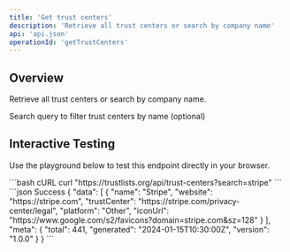 ```yaml
---
title: 'Get trust centers'
description: 'Retrieve all trust centers or search by company name'
api: 'api.json'
operationId: 'getTrustCenters'
---
```


## Overview

Retrieve all trust centers or search by company name.

<ParamField query="search" type="string">
  Search query to filter trust centers by name (optional)
</ParamField>

## Interactive Testing

Use the playground below to test this endpoint directly in your browser.

<RequestExample>
```bash cURL
curl "https://trustlists.org/api/trust-centers?search=stripe"
```
</RequestExample>

<ResponseExample>
```json Success
{
  "data": [
    {
      "name": "Stripe",
      "website": "https://stripe.com",
      "trustCenter": "https://stripe.com/privacy-center/legal",
      "platform": "Other",
      "iconUrl": "https://www.google.com/s2/favicons?domain=stripe.com&sz=128"
    }
  ],
  "meta": {
    "total": 441,
    "generated": "2024-01-15T10:30:00Z",
    "version": "1.0.0"
  }
}
```
</ResponseExample>
